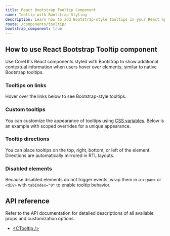```yaml
---
title: React Bootstrap Tooltip Component
name: Tooltip with Bootstrap Styling
description: Learn how to add Bootstrap-style tooltips in your React app using CoreUI components styled to match Bootstrap.
route: /components/tooltip/
bootstrap_component: true
---
```


## How to use React Bootstrap Tooltip component

Use CoreUI's React components styled with Bootstrap to show additional contextual information when users hover over elements, similar to native Bootstrap tooltips.

### Tooltips on links

Hover over the links below to see Bootstrap-style tooltips.

<ExampleSnippet className="theme-bootstrap text-body-secondary" component="TooltipOnLinksExample" componentName="React Bootstrap Tooltip" />

### Custom tooltips

You can customize the appearance of tooltips using [CSS variables](./styling/#css-variables). Below is an example with scoped overrides for a unique appearance.

<ExampleSnippet className="theme-bootstrap text-body-secondary" component="TooltipCustomExample" componentName="React Bootstrap Tooltip" />

### Tooltip directions

You can place tooltips on the top, right, bottom, or left of the element. Directions are automatically mirrored in RTL layouts.

<ExampleSnippet className="theme-bootstrap text-body-secondary" component="TooltipDirectionsExample" componentName="React Bootstrap Tooltip" />

### Disabled elements

Because disabled elements do not trigger events, wrap them in a `<span>` or `<div>` with `tabIndex="0"` to enable tooltip behavior.

<ExampleSnippet className="theme-bootstrap text-body-secondary" component="TooltipDisabledElementsExample" componentName="React Bootstrap Tooltip" />

## API reference

Refer to the API documentation for detailed descriptions of all available props and customization options.

- [&lt;CTooltip /&gt;](../api/#ctooltip)
